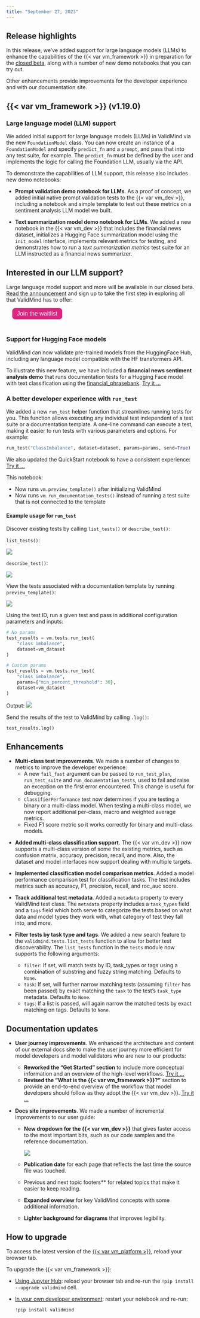 ```yaml
---
title: "September 27, 2023"
---
```


## Release highlights

In this release, we've added support for large language models (LLMs) to enhance the capabilities of the {{< var vm_framework >}} in preparation for the [closed beta](https://validmind.com/announcing-validminds-closed-beta-coming-soon/), along with a number of new demo notebooks that you can try out. 

Other enhancements provide improvements for the developer experience and with our documentation site.

## {{< var vm_framework >}} (v1.19.0)

<!---John6797/sc 2062/sentiment analysis demo notebook should support by @johnwalz97 in [#224](https://github.com/validmind/validmind-python/pull/224)--->
### Large language model (LLM) support

We added initial support for large language models (LLMs) in ValidMind via the new `FoundationModel` class. You can now create an instance of a `FoundationModel` and specify `predict_fn` and a `prompt`, and pass that into any test suite, for example. The `predict_fn` must be defined by the user and implements the logic for calling the Foundation LLM, usually via the API.

To demonstrate the capabilities of LLM support, this release also includes new demo notebooks: 

<!---John6797/sc 2088/implement prompt validation metrics poc by @johnwalz97 in [#232](https://github.com/validmind/validmind-python/pull/232)--->
- **Prompt validation demo notebook for LLMs**. As a proof of concept, we added initial native prompt validation tests to the {{< var vm_dev >}}, including a notebook and simple template to test out these metrics on a sentiment analysis LLM model we built.

<!---[SC-2216] Implement demo notebook for summarization model using LLMs by @cachafla in [#242](https://github.com/validmind/validmind-python/pull/242)--->
<!---[SC-2144] Support hugging face summarization models by @AnilSorathiya in [#238](https://github.com/validmind/validmind-python/pull/238)--->
- **Text summarization model demo notebook for LLMs**. We added a new notebook in the {{< var vm_dev >}} that includes the financial news dataset, initializes a Hugging Face summarization model using the `init_model` interface, implements relevant metrics for testing, and demonstrates how to run a _text summarization metrics_ test suite for an LLM instructed as a financial news summarizer.

::: {.callout-important}
## Interested in our LLM support?
Large language model support and more will be available in our closed beta. [Read the announcement](https://validmind.com/announcing-validminds-closed-beta-coming-soon/) and sign up to take the first step in exploring all that ValidMind has to offer: 

<form method="get" action="https://docs.validmind.ai/guide/join-closed-beta.html">
   <button type="submit" style="color: white; background-color: #de257e; border-radius: 8px; border: none; font-size: 16px; padding: 6.25px 12.5px; margin-left: 16px; margin-bottom: 20px;">Join the waitlist</button>
</form>

:::

<!---SC-2061: Support hugging face models by @AnilSorathiya in [#222](https://github.com/validmind/validmind-python/pull/222)--->
### Support for Hugging Face models

ValidMind can now validate pre-trained models from the HuggingFace Hub, including any language model compatible with the HF transformers API. 

To illustrate this new feature, we have included a **financial news sentiment analysis demo** that runs documentation tests for a Hugging Face model with text classification using the [financial_phrasebank](https://huggingface.co/datasets/financial_phrasebank). [Try it ...](../../notebooks/code_samples/NLP_and_LLM/hugging_face_integration_demo.ipynb)

<!---[SC-1956] Credit risk scorecard demo notebooks by @juanmleng in [#223](https://github.com/validmind/validmind-python/pull/223)--->
<!--- NR As per Andres, these notebooks need to be updated before they can be shared again
### New credit risk scorecard demo notebooks 

We added new demo notebooks and supporting files for very popular financial services model use cases:

  - Developing credit risk scorecards. [Try it ...](../../notebooks/code_samples/probability_of_default/credit_risk_scorecard_development_demo.ipynb)
  - Validating credit risk scorecards. [Try it ...](../../notebooks/code_samples/probability_of_default/credit_risk_scorecard_validation_demo.ipynb)
 --->

### A better developer experience with `run_test`

We added a new `run_test` helper function that streamlines running tests for you. This function allows executing any individual test independent of a test suite or a documentation template. A one-line command can execute a test, making it easier to run tests with various parameters and options. For example:

```python
run_test("ClassImbalance", dataset=dataset, params=params, send=True)
```

<!---Add new `run_test` helper function by @cachafla in [#243](https://github.com/validmind/validmind-python/pull/243)--->
We also updated the QuickStart notebook to have a consistent experience: [Try it ...](../../notebooks/quickstart_customer_churn_full_suite.ipynb)

This notebook:

- Now runs `vm.preview_template()` after initializing ValidMind
- Now runs `vm.run_documentation_tests()` instead of running a test suite that is not connected to the template

#### Example usage for `run_test`

Discover existing tests by calling `list_tests()` or `describe_test()`:

`list_tests()`:

![](270865082-d85821f7-f43c-40fb-a68c-96d9a0e6cfe2.png)

`describe_test()`:

![](270865181-839c0bf1-898a-452d-8025-85534cc5ad7d.png)

View the tests associated with a documentation template by running `preview_template()`:

![](270865328-67488af6-0f19-4d81-bf50-3dc95d0fb305.png)

 Using the test ID, run a given test and pass in additional configuration parameters and inputs:

```python
# No params
test_results = vm.tests.run_test(
    "class_imbalance",
    dataset=vm_dataset
)

# Custom params
test_results = vm.tests.run_test(
    "class_imbalance",
    params={"min_percent_threshold": 30},
    dataset=vm_dataset
)
```
Output:
![](270865561-e202c0fb-ca90-4ab2-ba88-e2e524b32ff0.png)

Send the results of the test to ValidMind by calling `.log()`:

```python
test_results.log()
```

<!---
### {{< var vm_platform >}} (v1.6.0)
--->

## Enhancements

<!---[SC-2108] Multi-class tests should report metrics for individual classes and many other changes by @cachafla in [#228](https://github.com/validmind/validmind-python/pull/228)--->

- **Multi-class test improvements**. We made a number of changes to metrics to improve the developer experience:
   - A new `fail_fast` argument can be passed to `run_test_plan`, `run_test_suite` and `run_documentation_tests`, used to fail and raise an exception on the first error encountered. This change is useful for debugging.
   - `ClassifierPerformance` test now determines if you are testing a binary or a multi-class model. When testing a multi-class model, we now report additional per-class, macro and weighted average metrics.
   - Fixed F1 score metric so it works correctly  for binary and multi-class models.

<!---SC-2042: Add multi-class classification support by @AnilSorathiya in [#221](https://github.com/validmind/validmind-python/pull/221)--->
- **Added multi-class classification support**. The {{< var vm_dev >}} now supports a multi-class version of some the existing metrics, such as confusion matrix, accuracy, precision, recall, and more. Also, the dataset and model interfaces now support dealing with multiple targets.

<!---SC-2100: Implement classification model comparison metrics by @AnilSorathiya in [#231](https://github.com/validmind/validmind-python/pull/231)--->
- **Implemented classification model comparison metrics**. Added a model performance comparison test for classification tasks. The test includes metrics such as accuracy, F1, precision, recall, and roc_auc score.

<!---John6797/sc 1790/framework should track additional test metadata by @johnwalz97 in [#239](https://github.com/validmind/validmind-python/pull/239)--->
- **Track additional test metadata**. Added a `metadata` property to every ValidMind test class. The `metadata` property includes a `task_types` field and a `tags` field which both serve to categorize the tests based on what data and model types they work with, what category of test they fall into, and more.

<!---feat: [sc-2196] Users should be able to filter tests by task type and tags by @johnwalz97 in [#241](https://github.com/validmind/validmind-python/pull/241)--->
- **Filter tests by task type and tags**. We added a new search feature to the `validmind.tests.list_tests` function to allow for better test discoverability. The `list_tests` function in the `tests` module now supports the following arguments:
   
   * `filter`: If set, will match tests by ID, task_types or tags using a combination of substring and fuzzy string matching. Defaults to `None`. 
   * `task`: If set, will further narrow matching tests (assuming `filter` has been passed) by exact matching the `task` to the test's `task_type` metadata. Defaults to `None`. 
   * `tags`: If a list is passed, will again narrow the matched tests by exact matching on tags. Defaults to `None`. 

## Documentation updates

<!---User journey improvements by @nrichers in [#128](https://github.com/validmind/documentation/pull/128)--->
- **User journey improvements**. We enhanced the architecture and content of our external docs site to make the user journey more efficient for model developers and model validators who are new to our products:
   
   * **Reworked the "Get Started" section** to include more conceptual information and an overview of the high-level workflows. [Try it ...](../../guide/get-started.qmd)
   * **Revised the "What is the {{< var vm_framework >}}?"** section to provide an end-to-end overview of the workflow that model developers should follow as they adopt the {{< var vm_dev >}}.  [Try it ...](../../guide/get-started-developer-framework.qmd)

<!---Docs site improvements by @nrichers in [#132](https://github.com/validmind/documentation/pull/132)--->
- **Docs site improvements**. We made a number of incremental improvements to our user guide:

   - **New dropdown for the {{< var vm_dev >}}** that gives faster access to the most important bits, such as our code samples and the reference documentation.
   
      ![](developer-framework-dropdown.gif)

   - **Publication date** for each page that reflects the last time the source file was touched.
   - Previous and next topic footers** for related topics that make it easier to keep reading.
   - **Expanded overview** for key ValidMind concepts with some additional information.
   - **Lighter background for diagrams** that improves legibility.

## How to upgrade

To access the latest version of the [{{< var vm_platform >}}](http://app.prod.validmind.ai/), reload your browser tab.

To upgrade the {{< var vm_framework >}}:

- [Using Jupyter Hub](../../guide/quickstart-try-developer-framework-with-jupyterhub.qmd): reload your browser tab and re-run the `!pip install --upgrade validmind` cell.

- [In your own developer environment](../../guide/install-and-initialize-developer-framework.qmd): restart your notebook and re-run:
    
    ```python
    !pip install validmind
    ```